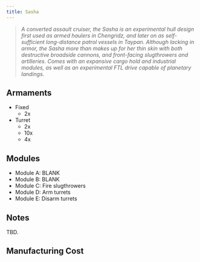 ```yaml
---
title: Sasha
---
```



> *A converted assault cruiser, the Sasha is an experimental hull design first used as armed haulers in Chengridz, and later on as self-sufficient long-distance patrol vessels in Taypan. Although lacking in armor, the Sasha more than makes up for her thin skin with both destructive broadside cannons, and front-facing slugthrowers and artilleries. Comes with an expansive cargo hold and industrial modules, as well as an experimental FTL drive capable of planetary landings.*


## Armaments

* Fixed
  * 2x <ShipWeapon weaponID="SHISlugthrowerTurret" />
* Turret
  * 2x <ShipWeapon weaponID="BaseWeaponTurretBattlemortar" />
  * 10x <ShipWeapon weaponID="WeaponTurretPDTNCWL" />
  * 4x <ShipWeapon weaponID="WeaponTurretMortarNCWL" />


## Modules

* Module A: BLANK
* Module B: BLANK 
* Module C: Fire slugthrowers 
* Module D: Arm turrets 
* Module E: Disarm turrets


## Notes

TBD.


## Manufacturing Cost

<ShipCost shipName={frontmatter.title} />